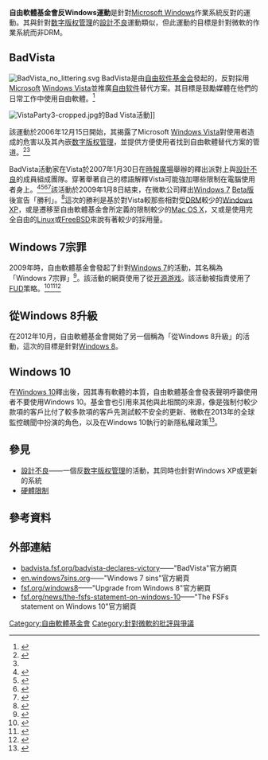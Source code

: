 {{NoteTA
|G1=IT
|1=zh-hans:数字版权管理; zh-hant:數碼版權管理; zh-tw:數位著作權管理;
}}
'''自由軟體基金會反Windows運動'''是針對[[Microsoft_Windows|Microsoft Windows]]作業系統反對的運動。其與針對[[数字版权管理|数字版权管理]]的[[設計不良|設計不良]]運動類似，但此運動的目標是針對微軟的作業系統而非DRM。

==BadVista==

[[File:BadVista_no_littering.svg|right]]
BadVista是由[[自由软件基金会|自由软件基金会]]發起的，反對採用[[Microsoft|Microsoft]] [[Windows_Vista|Windows Vista]]並推廣[[自由软件|自由软件]]替代方案。其目標是鼓勵媒體在他們的日常工作中使用自由軟體。<ref name="Linux Journal">{{cite news
 |title=Looking into the FSF's BadVista campaign 
 |url=http://www.linuxjournal.com/node/1000148 
 |publisher=linuxjournal.com 
 |accessdate=2007-08-11 
 |archiveurl=https://web.archive.org/web/20070818213841/http://www.linuxjournal.com/node/1000148 
 |archivedate=2007-08-18 
 |deadurl=no 
}}</ref>

[[File:VistaParty3-cropped.jpg|right]]的Bad Vista活動]]

該運動於2006年12月15日開始，其揭露了Microsoft [[Windows_Vista|Windows Vista]]對使用者造成的危害以及其內嵌[[数字版权管理|数字版权管理]]，並提供方便使用者找到自由軟體替代方案的管道。<ref>{{cite web
 |title=BadVista.org: FSF launches campaign against Microsoft Vista 
 |url=http://badvista.fsf.org/blog/launch-press-release 
 |author=John Sullivan 
 |accessdate=2007-08-11 
 |archiveurl=https://web.archive.org/web/20070807165628/http://badvista.fsf.org/blog/launch-press-release 
 |archivedate=2007-08-07 
 |deadurl=no 
}}</ref><ref name=bb/>

BadVista活動家在Vista於2007年1月30日在[[時報廣場|時報廣場]]舉辦的釋出派對上與[[設計不良|設計不良]]的成員組成團隊。穿著{{link-en|防護衣|hazmat suit}}舉著自己的標語解釋Vista可能強加哪些限制在電腦使用者身上。<ref name=bb>{{cite web
 |url         = http://www.boingboing.net/2007/01/29/defective-by-design-.html
 |title       = Defective by Design pickets Vista launch in NYC
 |date        = 2007-01-29
 |publisher   = boingboing.net
 |accessdate  = 2009-06-09
 |archiveurl  = https://web.archive.org/web/20090614034441/http://www.boingboing.net/2007/01/29/defective-by-design-.html
 |archivedate = 2009-06-14
 |deadurl     = yes
}}</ref><ref name="New York Vista launch party">{{cite web
 |url=http://badvista.fsf.org/blog/a-badvista-at-microsofts-new-york-launch-parties 
 |title=A BadVista at Microsoft's New York launch parties 
 |author=John Sullivan 
 |date=2007-01-30 
 |publisher=BadVista.org 
 |accessdate=2008-01-12 
 |archiveurl=https://web.archive.org/web/20080109092837/http://badvista.fsf.org/blog/a-badvista-at-microsofts-new-york-launch-parties 
 |archivedate=2008-01-09 
 |deadurl=no 
}}</ref><ref>{{cite web
|url=http://zedomax.com/blog/2008/05/25/are-you-being-naughty-microsoft-bad-vista-accounting/
|title=Are you being naughty Microsoft? - Bad Vista Accounting
|date=2008-05-25
|publisher=zedomax.com
|accessdate=2009-06-09}}</ref><ref>{{cite web
|url=http://linmagazine.co.il/node/view/34012
|title=הושקה 'ויסטה'. וואו.
|date=2007-01-30
|publisher=linmagazine.co.il
|accessdate=2009-06-09
|archive-url=https://web.archive.org/web/20110717221114/http://linmagazine.co.il/node/view/34012
|archive-date=2011-07-17
|dead-url=yes
}}</ref>該活動於2009年1月8日結束，在微軟公司釋出[[Windows_7|Windows 7]] [[Beta版|Beta版]]後宣告「勝利」。<ref>{{cite web
 |title=BadVista: We hardly knew ye 
 |url=http://badvista.fsf.org/blog/windows-7-launch-is-a-victory-for-badvista 
 |author=BadVista.org team 
 |accessdate=2009-01-10 
 |archiveurl=https://web.archive.org/web/20090201132401/http://badvista.fsf.org/blog/windows-7-launch-is-a-victory-for-badvista 
 |archivedate=2009-02-01 
 |deadurl=no 
}}</ref>這次的勝利是基於對Vista較那些相對受[[数字版权管理|DRM]]較少的[[Windows_XP|Windows XP]]，或是遷移至自由軟體基金會所定義的限制較少的[[Mac_OS_X|Mac OS X]]，又或是使用完全自由的[[Linux|Linux]]或[[FreeBSD|FreeBSD]]來說有著較少的採用量。

==Windows 7宗罪==

2009年時，自由軟體基金會發起了針對[[Windows_7|Windows 7]]的活動，其名稱為「Windows 7宗罪」{{lang|en|"Windows 7 Sins"}}<ref>{{cite web|author1=Eric Lai|title=Free software group attacks Windows 7 'sins'|url=http://www.computerworld.com/article/2527513/microsoft-windows/free-software-group-attacks-windows-7--sins-.html|website=COMPUTERWORLD|accessdate=2016-07-04|date=2009-08-26}}</ref>。該活動的網頁使用了從[[开源游戏|开源游戏]]{{link-en|XBill|XBill}}。該活動被指責使用了[[FUD|FUD]]策略。<ref name="techrep">{{cite news|url=http://www.techrepublic.com/blog/linux-and-open-source/free-software-foundation-cites-windows-7-sins/ |last=Wallen |first=Jack |title=Free Software Foundation cites Windows 7 'sins' |date=2009-08-31 |publisher=[[CBS互動|CBS互動]] |newspaper=TechRepublic |deadurl=no |archivedate=2014-01-07 |accessdate=2014-01-07 |archiveurl=https://web.archive.org/web/20140107231850/http://www.techrepublic.com/blog/linux-and-open-source/free-software-foundation-cites-windows-7-sins/ }}</ref><ref name="zdnet">{{cite news|url=http://www.zdnet.com/blog/hardware/dissecting-the-fsfs-windows-7-sins/5281 |title=Dissecting the FSF's "Windows 7 Sins" |last=Kingsley-Hughes |first=Adrian |date=2009-08-31 |newspaper=ZDNet |publisher=CBS Interactive |deadurl=no |accessdate=2014-01-07 |archivedate=2014-01-07 |archiveurl=https://web.archive.org/web/20140107232104/http://www.zdnet.com/blog/hardware/dissecting-the-fsfs-windows-7-sins/5281 }}</ref><ref name="linuxfmt">{{cite journal|url=http://www.linuxformat.com/content/win-7-sins-ftl |title=Win 7 Sins FTL |date=2009-09-21 |journal=Linux Format |last=Saunders |first=Michael |archiveurl=https://web.archive.org/web/20090927050330/http://www.linuxformat.com/content/win-7-sins-ftl |deadurl=no |archivedate=2009-09-27 |accessdate=2014-01-07 }}</ref>

==從Windows 8升級==

在2012年10月，自由軟體基金會開始了另一個稱為「從Windows 8升級」的活動，這次的目標是針對[[Windows_8|Windows 8]]。

==Windows 10==

在[[Windows_10|Windows 10]]釋出後，因其專有軟體的本質，自由軟體基金會發表聲明呼籲使用者不要使用Windows 10。基金會也引用來其他與此相關的來源，像是強制付較少款項的客戶比付了較多款項的客戶先測試較不安全的更新、微軟在2013年的全球監控醜聞中扮演的角色，以及在Windows 10執行的新隱私權政策<ref name="win10">{{Cite web|url=http://www.fsf.org/news/the-fsfs-statement-on-windows-10|title=The FSF's statement on Windows 10|publisher=Free Software Foundation|date=2015-07-29|accessdate=2015-08-17}}</ref>。

==參見==

* [[設計不良|設計不良]]——一個反[[数字版权管理|数字版权管理]]的活動，其同時也針對Windows XP或更新的系統
* [[硬體限制|硬體限制]]

==參考資料==

{{Reflist}}

==外部連結==

* [http://badvista.fsf.org/badvista-declares-victory badvista.fsf.org/badvista-declares-victory]——"BadVista"官方網頁
* [http://en.windows7sins.org en.windows7sins.org]——"Windows 7 sins"官方網頁
* [http://fsf.org/windows8 fsf.org/windows8]——"Upgrade from Windows 8"官方網頁
* [http://fsf.org/news/the-fsfs-statement-on-windows-10 fsf.org/news/the-fsfs-statement-on-windows-10]——"The FSFs statement on Windows 10"官方網頁

{{自由软件基金会}}
{{GNU}}

[[Category:自由軟體基金會|Category:自由軟體基金會]]
[[Category:針對微軟的批評與爭議|Category:針對微軟的批評與爭議]]